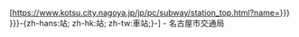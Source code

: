 [https://www.kotsu.city.nagoya.jp/jp/pc/subway/station_top.html?name={{{1|{{{name}}}}}} {{{2|{{{chinese_name}}}}}}-{zh-hans:站; zh-hk:站; zh-tw:車站;}-] - 名古屋市交通局
